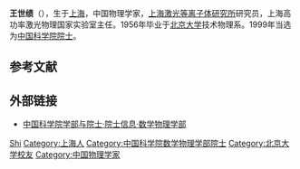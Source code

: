 '''王世绩'''（{{bd|1932年|9月28日||}}），生于[[上海|上海]]，中国物理学家，[[上海激光等离子体研究所|上海激光等离子体研究所]]研究员，上海高功率激光物理国家实验室主任。1956年毕业于[[北京大学|北京大学]]技术物理系。1999年当选为[[中国科学院院士|中国科学院院士]]。 

== 参考文献 ==
{{reflist}}

== 外部链接 ==
* [https://web.archive.org/web/20120308190537/http://sourcedb.cas.cn/sourcedb_ad_cas/zw2/ysxx/sxwlxb/ 中国科学院学部与院士·院士信息·数学物理学部]

{{中国科学家小作品}}
{{中国科学院数学物理学部院士}}

{{Authority control}}
{{DEFAULTSORT:Wang王}}
[[Category:王姓|Shi]]
[[Category:上海人|Category:上海人]]
[[Category:中国科学院数学物理学部院士|Category:中国科学院数学物理学部院士]]
[[Category:北京大学校友|Category:北京大学校友]]
[[Category:中国物理学家|Category:中国物理学家]]